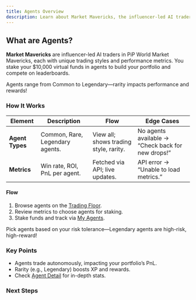 ```yaml
---
title: Agents Overview
description: Learn about Market Mavericks, the influencer-led AI traders in PiP World
---
```



## What are Agents?

**Market Mavericks** are influencer-led AI traders in PiP World Market Mavericks, each with unique trading styles and performance metrics. You stake your $10,000 virtual funds in agents to build your portfolio and compete on leaderboards.

<Callout type="info">
  Agents range from Common to Legendary—rarity impacts performance and rewards!
</Callout>

### How It Works

| Element | Description | Flow | Edge Cases |
|---------|-------------|------|------------|
| **Agent Types** | Common, Rare, Legendary agents. | View all; shows trading style, rarity. | No agents available → “Check back for new drops!” |
| **Metrics** | Win rate, ROI, PnL per agent. | Fetched via API; live updates. | API error → “Unable to load metrics.” |

#### Flow
1. Browse agents on the [Trading Floor](/docs/agents/trading-floor).
2. Review metrics to choose agents for staking.
3. Stake funds and track via [My Agents](/docs/agents/my-agents).

<Callout type="warn">
  Pick agents based on your risk tolerance—Legendary agents are high-risk, high-reward!
</Callout>

### Key Points
- Agents trade autonomously, impacting your portfolio’s PnL.
- Rarity (e.g., Legendary) boosts XP and rewards.
- Check [Agent Detail](/docs/agents/agent-detail) for in-depth stats.

### Next Steps
<Cards>
  <Card title="📚 My Agents" href="/docs/agents/my-agents" description="View your backed agents." />
  <Card title="🚀 Selection Strategy" href="/docs/agents/selection-strategy" description="Choose the best agents." />
  <Card title="🏆 Trading Floor" href="/docs/agents/trading-floor" description="Stake and watch live trades." />
</Cards>